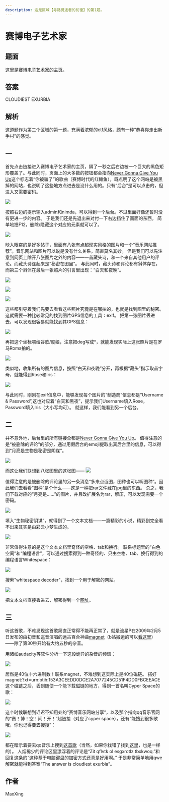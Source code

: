 ```yaml
---
description: 这是区域【寻路觅途者的彷徨】的第1题。
---
```


# 赛博电子艺术家

## 题面

这里是[赛博电子艺术家的主页](http://lab.maxxsoft.net/puzzle/cyberelec/)。

## 答案

<AnswerBlock>CLOUDIEST EXURBIA</AnswerBlock>

## 解析

这道题作为第二个区域的第一题，充满着浓郁的ctf风格，颇有一种“恭喜你走出新手村”的感觉。

## 一

首先点击链接进入赛博电子艺术家的主页，隔了一秒之后右边被一个巨大的黑色矩形覆盖了。与此同时，页面上的大多数的按钮都会指向[Never Gonna Give You Up](https://www.bilibili.com/video/BV1GJ411x7h7)这个标志着“你被骗了”的歌曲（赛博时代的红鲱鱼），既点明了这个网站是被黑掉的网站，也说明了这些地方点进去是没什么用的。只有“后台”是可以点击的，但进入又需要密码。

![](./01-sai-bo-dian-zi-yi-shu-jia.assets/image_2.webp)

按照右边的提示输入admin和nimda，可以得到一个后台。不过里面好像还暂时没有更进一步的内容。
于是我们还是先退出来对付一下右边挡住了画面的东西。
简单地摁F12，删除/隐藏这个对应的元素就可以了。

![](./01-sai-bo-dian-zi-yi-shu-jia.assets/image_3.webp)

映入眼帘的是好多帖子，里面有八张有点超现实风格的图片和一个“音乐网站推荐”。音乐网站和图片可以说是没有什么关系，简直莫名其妙。
但是我们可以先注意到网页上除开八张图片之外的内容——一首藏头诗，和一个来自其他用户的评论。而藏头诗连起来是“秘密在图里”。
与此同时，藏头诗和评论都有斜体存在，而第三个斜体在最后一张照片的引言里出现：“白天和夜晚”。

![](./01-sai-bo-dian-zi-yi-shu-jia.assets/image_4.webp)

![](./01-sai-bo-dian-zi-yi-shu-jia.assets/image_5.webp)

![](./01-sai-bo-dian-zi-yi-shu-jia.assets/image_6.webp)

这些都引导着我们先要去看看这些照片究竟是在哪拍的，也就是找到图里的秘密。这就需要一种比较常见的找到图片GPS信息的工具：exif。
把第一张图片丢进去，可以发现很容易就能找到其GPS信息：

![](./01-sai-bo-dian-zi-yi-shu-jia.assets/image_7.webp)

再把这个坐标喂给谷歌/度娘，注意把deg写成°，就能发现实际上这张照片是在罗马Roma拍的。

![](./01-sai-bo-dian-zi-yi-shu-jia.assets/image_8.webp)

类似地，收集所有的图片信息，按照“白天和夜晚”分开，再根据“藏头”指示取首字母，就能得到Rose和Iris：

![](./01-sai-bo-dian-zi-yi-shu-jia.assets/image_9.webp)

与此同时，刚刚在exif信息中，能够发现每个图片的“制造商”信息都是“Username & Password”,这也对应着“白天和黑夜”，提示我们Username填入Rose，Password填入Iris（大小写均可）。
就这样，我们能看到另一个后台。

## 二

并不意外地，后台里的所有链接全都是[Never Gonna Give You Up](https://www.bilibili.com/video/BV1GJ411x7h7)。
值得注意的是“被删除的评论”的部分，通过用假后台的emoji提取出真后台里的信息，可以得到“月亮是生物是秘密是阴谋”。

![](./01-sai-bo-dian-zi-yi-shu-jia.assets/image_1.webp)

而这让我们联想到八张图里的这张图——
![](./01-sai-bo-dian-zi-yi-shu-jia.assets/image_11.webp)

值得注意的是被删除的评论里的另一条消息“多来点涩图，图种也可以啊图种”。因此我们去看看“图种”是个什么——这是一种把rar文件藏在jpg里的东西。
总之，我们下载对应的“月亮是……”的图片，并且改扩展名为rar，解压，可以发现需要一个密码。

![](./01-sai-bo-dian-zi-yi-shu-jia.assets/image_12.webp)

填入“生物秘密阴谋”，就得到了一个文本文档——一篇精彩的小说，精彩到完全看不出来其实是由彩云小梦生成的。

![](./01-sai-bo-dian-zi-yi-shu-jia.assets/image_13.webp)

非常值得注意的是这个文本文档里奇怪的空格、tab和换行。
联系标题里的“白色空间”和“编程语言”，可以通过搜索得到一种奇怪的、只由空格、tab、换行得到的编程语言Whitespace：

![](./01-sai-bo-dian-zi-yi-shu-jia.assets/image_14.webp)

搜索"whitespace decoder"，找到一个用于解密的网站。

![](./01-sai-bo-dian-zi-yi-shu-jia.assets/image_15.webp)

把文本文档直接丢进去，解密得到一个[网址](http://lab-maxxsoft-net-static.smartgslb.com/puzzle/cyberelec/noom_krad.mp3)。

## 三

听这首歌，不难发现这首歌简直正常得不能再正常了，就是流星P在2009年2月5日发布的由初音和巡音演唱的远古百合神曲[magnet](https://www.nicovideo.jp/watch/sm6909505?ref=search_key_video&playlist=eyJ0eXBlIjoic2VhcmNoIiwiY29udGV4dCI6eyJrZXl3b3JkIjoibWFnbmV0Iiwic29ydEtleSI6ImhvdCIsInNvcnRPcmRlciI6Im5vbmUiLCJwYWdlIjoxLCJwYWdlU2l6ZSI6MzJ9fQ&ss_pos=1&ss_id=5640228e-41c7-4e13-aacd-21ffd6434328)（b站搬运的可以[看这里](https://www.bilibili.com/video/BV1xx411c7UF&vd_source=88cf0454fc7f6f440fd8e75f180f5eb2)）——除了第30秒开始有大约五秒的杂音。

用诸如audacity等软件分析一下这段诡异的杂音的频谱：

![](./01-sai-bo-dian-zi-yi-shu-jia.assets/image_16.webp)

居然是40位十六进制数！联系magnet，不难想到这实际上是40位磁链。
搭好magnet:?xt=urn:btih:153A3CEEDD0DCE2A7077245CD51F4DD0FBCEEACE 这个磁链之后，丢到随便一个能下载磁链的地方，得到一首名叫Cyper Space的歌：

![](./01-sai-bo-dian-zi-yi-shu-jia.assets/image_17.webp)

这个时候联想到迟迟不知用处的“赛博音乐网站分享”，以及那个指向qq音乐官网的“赛！博！空！间！开！”超链接（对应了cyper space），还有“能搜到很多歌哦，你也记得要去搜搜”：

![](./01-sai-bo-dian-zi-yi-shu-jia.assets/image_18.webp)

都在暗示着要去qq音乐上搜到[这首歌](https://y.qq.com/n/ryqq/songDetail/001ADyKr46L6SS)（当然，如果你找错了找到[这里](https://y.qq.com/n/ryqq/songDetail/001aHZdQ10K2fZ)，也是一样的）。
人烟稀少的评论区里漂浮着的评论是“Zit qflvtk ol esgxrotlz tbxkwoq.”和回复这条的“这种基于电脑键盘的加密方式还真是好用啊。”
于是非常简单地用qwe解密就能得到答案“The answer is cloudiest exurbia”。

## 作者

MaxXing
